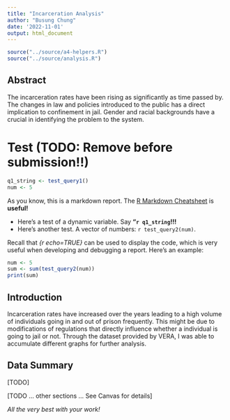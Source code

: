 ```yaml
---
title: "Incarceration Analysis"
author: "Busung Chung"
date: '2022-11-01'
output: html_document
---
```


```r
source("../source/a4-helpers.R")
source("../source/analysis.R")
```

## Abstract 
The incarceration rates have been rising as significantly as time passed by. The changes in law and policies introduced to the public has a direct implication to confinement in jail. Gender and racial backgrounds have a crucial in identifying the problem to the system. 

# Test (TODO: Remove before submission!!)
```r
q1_string <- test_query1()
num <- 5
```
As you know, this is a markdown report. The [R Markdown Cheatsheet](https://www.rstudio.com/wp-content/uploads/2015/02/rmarkdown-cheatsheet.pdf) is **useful!**

* Here's a test of a dynamic variable. Say **"`r q1_string`!!!** 
* Here's another test. A vector
of numbers: `r test_query2(num)`.

Recall that _{r echo=TRUE}_ can be used to display the code, 
which is very useful when developing and debugging a report. Here's an example: 

```r
num <- 5
sum <- sum(test_query2(num))
print(sum)
```

## Introduction 
Incarceration rates have increased over the years leading to a high volume of individuals going in and out of prison frequently. This might be due to modifications of regulations that directly influence whether a individual is going to jail or not. Through the dataset provided by VERA, I was able to accumulate different graphs for further analysis. 

## Data Summary 
[TODO]

[TODO ... other sections ... See Canvas for details]

_All the very best with your work!_

